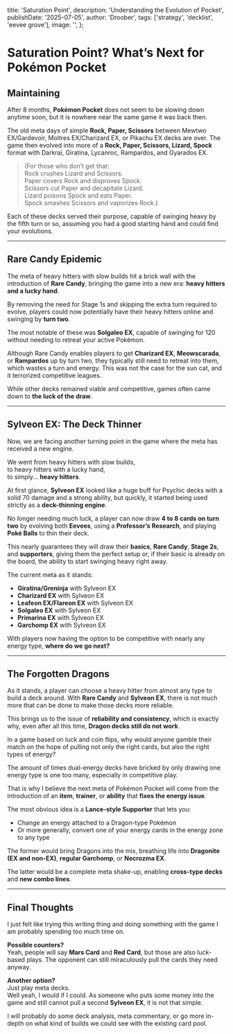   title: 'Saturation Point',
  description: 'Understanding the Evolution of Pocket',
  publishDate: '2025-07-05',
  author: 'Droober',
  tags: ['strategy', 'decklist', 'eevee grove'],
  image: '',
};

# Saturation Point? What’s Next for Pokémon Pocket

## Maintaining

After 8 months, **Pokémon Pocket** does not seem to be slowing down anytime soon, but it is nowhere near the same game it was back then.

The old meta days of simple **Rock, Paper, Scissors** between Mewtwo EX/Gardevoir, Moltres EX/Charizard EX, or Pikachu EX decks are over. The game then evolved into more of a **Rock, Paper, Scissors, Lizard, Spock** format with Darkrai, Giratina, Lycanroc, Rampardos, and Gyarados EX.

> (For those who don’t get that:  
> Rock crushes Lizard and Scissors.  
> Paper covers Rock and disproves Spock.  
> Scissors cut Paper and decapitate Lizard.  
> Lizard poisons Spock and eats Paper.  
> Spock smashes Scissors and vaporizes Rock.)

Each of these decks served their purpose, capable of swinging heavy by the fifth turn or so, assuming you had a good starting hand and could find your evolutions.

---

## Rare Candy Epidemic

The meta of heavy hitters with slow builds hit a brick wall with the introduction of **Rare Candy**, bringing the game into a new era: **heavy hitters and a lucky hand**.

By removing the need for Stage 1s and skipping the extra turn required to evolve, players could now potentially have their heavy hitters online and swinging by **turn two**.

The most notable of these was **Solgaleo EX**, capable of swinging for 120 without needing to retreat your active Pokémon.

Although Rare Candy enables players to get **Charizard EX**, **Meowscarada**, or **Rampardos** up by turn two, they typically still need to retreat into them, which wastes a turn and energy. This was not the case for the sun cat, and it terrorized competitive leagues.

While other decks remained viable and competitive, games often came down to **the luck of the draw**.

---

## Sylveon EX: The Deck Thinner

Now, we are facing another turning point in the game where the meta has received a new engine.

We went from heavy hitters with slow builds,  
to heavy hitters with a lucky hand,  
to simply... **heavy hitters**.

At first glance, **Sylveon EX** looked like a huge buff for Psychic decks with a solid 70 damage and a strong ability, but quickly, it started being used strictly as a **deck-thinning engine**.

No longer needing much luck, a player can now draw **4 to 8 cards on turn two** by evolving both **Eevees**, using a **Professor’s Research**, and playing **Poké Balls** to thin their deck.

This nearly guarantees they will draw their **basics**, **Rare Candy**, **Stage 2s**, and **supporters**, giving them the perfect setup or, if their basic is already on the board, the ability to start swinging heavy right away.

The current meta as it stands:

- **Giratina/Greninja** with Sylveon EX
- **Charizard EX** with Sylveon EX
- **Leafeon EX/Flareon EX** with Sylveon EX
- **Solgaleo EX** with Sylveon EX
- **Primarina EX** with Sylveon EX
- **Garchomp EX** with Sylveon EX

With players now having the option to be competitive with nearly any energy type, **where do we go next?**

---

## The Forgotten Dragons

As it stands, a player can choose a heavy hitter from almost any type to build a deck around. With **Rare Candy** and **Sylveon EX**, there is not much more that can be done to make those decks more reliable.

This brings us to the issue of **reliability and consistency**, which is exactly why, even after all this time, **Dragon decks still do not work**.

In a game based on luck and coin flips, why would anyone gamble their match on the hope of pulling not only the right cards, but also the right types of energy?

The amount of times dual-energy decks have bricked by only drawing one energy type is one too many, especially in competitive play.

That is why I believe the next meta of Pokémon Pocket will come from the introduction of an **item**, **trainer**, or **ability** that **fixes the energy issue**.

The most obvious idea is a **Lance-style Supporter** that lets you:

- Change an energy attached to a Dragon-type Pokémon
- Or more generally, convert one of your energy cards in the energy zone to any type

The former would bring Dragons into the mix, breathing life into **Dragonite (EX and non-EX)**, **regular Garchomp**, or **Necrozma EX**.

The latter would be a complete meta shake-up, enabling **cross-type decks** and **new combo lines**.

---

## Final Thoughts

I just felt like trying this writing thing and doing something with the game I am probably spending too much time on.

**Possible counters?**  
Yeah, people will say **Mars Card** and **Red Card**, but those are also luck-based plays. The opponent can still miraculously pull the cards they need anyway.

**Another option?**  
Just play meta decks.  
Well yeah, I would if I could. As someone who puts some money into the game and still cannot pull a second **Sylveon EX**, it is not that simple.

I will probably do some deck analysis, meta commentary, or go more in-depth on what kind of builds we could see with the existing card pool.
